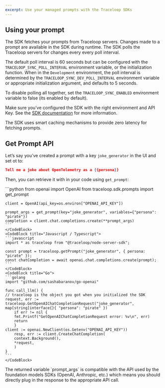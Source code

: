 ```yaml
---
excerpt: Use your managed prompts with the Traceloop SDKs
---
```


## Using your prompt

The SDK fetches your prompts from Traceloop servers. Changes made to a prompt are available in the SDK during runtime. The SDK polls the Traceloop servers for changes every every poll interval.

The default poll interval is 60 seconds but can be configured with the `TRACELOOP_SYNC_POLL_INTERVAL` environment variable, or the initialization function. When in the `Development` environment, the poll interval is determined by the `TRACELOOP_SYNC_DEV_POLL_INTERVAL` environment variable or appropriate initialization argument, and defaults to 5 seconds.

To disable polling all together, set the `TRACELOOP_SYNC_ENABLED` environment variable to false (its enabled by default).

Make sure you’ve configured the SDK with the right environment and API Key. See the [SDK documentation](/docs/openllmetry/integrations/traceloop) for more information.

<Callout intent="note">
The SDK uses smart caching mechanisms to provide zero latency for fetching prompts.
</Callout>

## Get Prompt API

Let’s say you’ve created a prompt with a key `joke_generator` in the UI and set ot to:

```json
Tell me a joke about OpenTelemetry as a {{persona}}
```

Then, you can retrieve it with in your code using `get_prompt`:

<CodeBlocks>
    <CodeBlock title="Python">
    ```python
    from openai import OpenAI
    from traceloop.sdk.prompts import get_prompt

    client = OpenAI(api_key=os.environ["OPENAI_API_KEY"])

    prompt_args = get_prompt(key="joke_generator", variables={"persona": "pirate"})
    completion = client.chat.completions.create(**prompt_args)
    ```
    </CodeBlock>
    <CodeBlock title="Javascript / Typescript">
    ```javascript
    import * as traceloop from "@traceloop/node-server-sdk";

    const prompt = traceloop.getPrompt("joke_generator", { persona: "pirate" });
    const chatCompletion = await openai.chat.completions.create(prompt);
    ```
    </CodeBlock>
    <CodeBlock title="Go">
    ```golang
    import "github.com/sashabaranov/go-openai"

    func call_llm() {
    // traceloop is the object you got when you initialized the SDK
    request, err := traceloop.GetOpenAIChatCompletionRequest("joke_generator", map[string]interface{}{ "persona": "pirate" })
        if err != nil {
        fmt.Printf("GetOpenAIChatCompletionRequest error: %v\n", err)
        return
        }
    client := openai.NewClient(os.Getenv("OPENAI_API_KEY"))
        resp, err := client.CreateChatCompletion(
        context.Background(),
        *request,
        )
    }
    ```
    </CodeBlock>
</CodeBlocks>

<Callout intent="note">
The returned variable `prompt_args` is compatible with the API used by the foundation models SDKs (OpenAI, Anthropic, etc.) which means you should directly plug in the response to the appropriate API call.
</Callout>